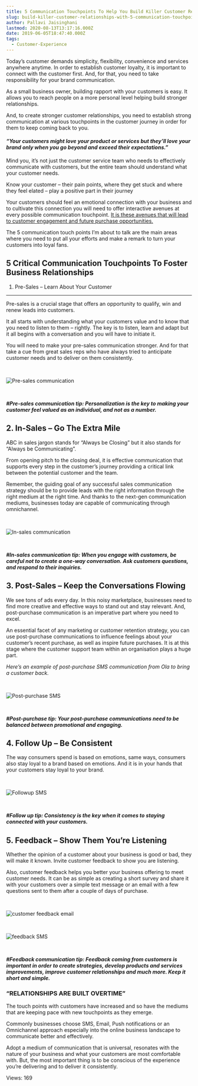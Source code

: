 ```yaml
---
title: 5 Communication Touchpoints To Help You Build Killer Customer Relationships
slug: build-killer-customer-relationships-with-5-communication-touchpoint
author: Pallavi Jaisinghani
lastmod: 2020-08-13T13:17:16.000Z
date: 2019-06-05T18:47:40.000Z
tags:
  - Customer-Experience
---
```


Today’s customer demands simplicity, flexibility, convenience and services anywhere anytime. In order to establish customer loyalty, it is important to connect with the customer first. And, for that, you need to take responsibility for your brand communication.


As a small business owner, building rapport with your customers is easy. It allows you to reach people on a more personal level helping build stronger relationships.


And, to create stronger customer relationships, you need to establish strong communication at various touchpoints in the customer journey in order for them to keep coming back to you.


#### ***“Your customers might love your product or services but they’ll love your brand only when you go beyond and exceed their expectations.”***


Mind you, it’s not just the customer service team who needs to effectively communicate with customers, but the entire team should understand what your customer needs. 


Know your customer – their pain points, where they get stuck and where they feel elated – play a positive part in their journey


Your customers should feel an emotional connection with your business and to cultivate this connection you will need to offer interactive avenues at every possible communication touchpoint. [It is these avenues that will lead to customer engagement and future purchase opportunities.](https://msg91.com/blog/users-actually-enjoy-these-7-types-of-text-messages/?utm_source=int&utm_medium=blog&utm_campaign=touchpoints) 


The 5 communication touch points I’m about to talk are the main areas where you need to put all your efforts and make a remark to turn your customers into loyal fans.


**5 Critical Communication Touchpoints To Foster Business Relationships**
-------------------------------------------------------------------------


1. Pre-Sales – Learn About Your Customer
----------------------------------------


Pre-sales is a crucial stage that offers an opportunity to qualify, win and renew leads into customers.


It all starts with understanding what your customers value and to know that you need to listen to them – rightly. The key is to listen, learn and adapt but it all begins with a conversation and you will have to initiate it.


You will need to make your pre-sales communication stronger. And for that take a cue from great sales reps who have always tried to anticipate customer needs and to deliver on them consistently.


 


![Pre-sales communication](https://images-msg91.s3.ap-south-1.amazonaws.com/content/images/wordpress/2019/06/iPhone_6_fitness-300x109.png)


 


***#Pre-sales communication tip: Personalization is the key to making your customer feel valued as an individual, and not as a number.***


**2. In-Sales – Go The Extra Mile**
-----------------------------------


ABC in sales jargon stands for “Always be Closing” but it also stands for “Always be Communicating”. 


From opening pitch to the closing deal, it is effective communication that supports every step in the customer’s journey providing a critical link between the potential customer and the team. 


Remember, the guiding goal of any successful sales communication strategy should be to provide leads with the right information through the right medium at the right time. And thanks to the next-gen communication mediums, businesses today are capable of communicating through omnichannel. 


 


![In-sales communication](https://images-msg91.s3.ap-south-1.amazonaws.com/content/images/wordpress/2019/06/Desktop-screenshot-300x300.png)


 


***#In-sales communication tip: When you engage with customers, be careful not to create a one-way conversation. Ask customers questions, and respond to their inquiries.***


**3. Post-Sales – Keep the Conversations Flowing**
--------------------------------------------------


We see tons of ads every day. In this noisy marketplace, businesses need to find more creative and effective ways to stand out and stay relevant. And, post-purchase communication is an imperative part where you need to excel.


An essential facet of any marketing or customer retention strategy, you can use post-purchase communications to influence feelings about your customer’s recent purchase, as well as inspire future purchases. It is at this stage where the customer support team within an organisation plays a huge part.


*Here’s an example of post-purchase SMS communication from Ola to bring a customer back.*


 


![Post-purchase SMS](https://images-msg91.s3.ap-south-1.amazonaws.com/content/images/wordpress/2019/06/Ola-cabs-sms-offer-point-4-e1495010152697-268x300.png)


 


***#Post-purchase tip: Your post-purchase communications need to be balanced between promotional and engaging.***


**4. Follow Up – Be Consistent**
--------------------------------


The way consumers spend is based on emotions, same ways, consumers also stay loyal to a brand based on emotions. And it is in your hands that your customers stay loyal to your brand. 


 


![Followup SMS](https://images-msg91.s3.ap-south-1.amazonaws.com/content/images/wordpress/2019/06/followup-300x149.png)


 


***#Follow up tip: Consistency is the key when it comes to staying connected with your customers.***


**5. Feedback – Show Them You’re Listening**
--------------------------------------------


Whether the opinion of a customer about your business is good or bad, they will make it known. Invite customer feedback to show you are listening. 


Also, customer feedback helps you better your business offering to meet customer needs. It can be as simple as creating a short survey and share it with your customers over a simple text message or an email with a few questions sent to them after a couple of days of purchase.


 


![customer feedback email](https://images-msg91.s3.ap-south-1.amazonaws.com/content/images/wordpress/2019/06/customer-feedback-email-template-4-png-554%C3%97367--300x200.png)


 


![feedback SMS](https://images-msg91.s3.ap-south-1.amazonaws.com/content/images/wordpress/2019/06/6smslink-300x215.jpg)


 


***#Feedback communication tip: Feedback coming from customers is important in order to create strategies, develop products and services improvements, improve customer relationships and much more. Keep it short and simple.***


### **“RELATIONSHIPS ARE BUILT OVERTIME”**


The touch points with customers have increased and so have the mediums that are keeping pace with new touchpoints as they emerge. 


Commonly businesses choose SMS, Email, Push notifications or an Omnichannel approach especially into the online business landscape to communicate better and effectively.


Adopt a medium of communication that is universal, resonates with the nature of your business and what your customers are most comfortable with. But, the most important thing is to be conscious of the experience you’re delivering and to deliver it consistently.


 Views: 169


